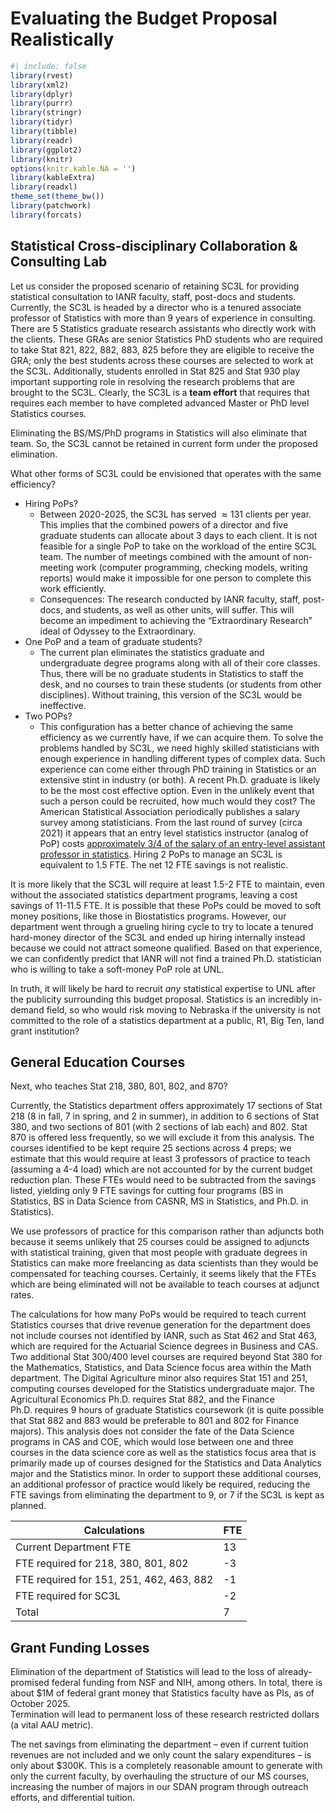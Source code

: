 
# Evaluating the Budget Proposal Realistically

```r
#| include: false
library(rvest)
library(xml2)
library(dplyr)
library(purrr)
library(stringr)
library(tidyr)
library(tibble)
library(readr)
library(ggplot2)
library(knitr)
options(knitr.kable.NA = '')
library(kableExtra)
library(readxl)
theme_set(theme_bw())
library(patchwork)
library(forcats)
```

## Statistical Cross-disciplinary Collaboration & Consulting Lab {#sec-sc3l-budget}

Let us consider the proposed scenario of retaining SC3L for providing statistical consultation to IANR faculty, staff, post-docs and students. 
Currently, the SC3L is headed by a director who is a tenured associate professor of Statistics with more than 9 years of experience in consulting.
There are 5 Statistics graduate research assistants who directly work with the clients. 
These GRAs are senior Statistics PhD students who are required to take Stat 821, 822, 882, 883, 825 before they are eligible to receive the GRA; only the best students across these courses are selected to work at the SC3L. 
Additionally, students enrolled in Stat 825 and Stat 930 play important supporting role in resolving the research problems that are brought to the SC3L. 
Clearly, the SC3L is a **team effort** that requires that requires each member to have completed advanced Master or PhD level Statistics courses. 

Eliminating the BS/MS/PhD programs in Statistics will also eliminate that team. 
So, the SC3L cannot be retained in current form under the proposed elimination.


What other forms of SC3L could be envisioned that operates with the same efficiency?

- Hiring PoPs? 
  - Between 2020-2025, the SC3L has served $\approx 131$ clients per year. This implies that the combined powers of a director and five graduate students can allocate about 3 days to each client. It is not feasible for a single PoP to take on the workload of the entire SC3L team. The number of meetings combined with the amount of non-meeting work (computer programming, checking models, writing reports) would make it impossible for one person to complete this work efficiently. 
  - Consequences: The research conducted by IANR faculty, staff, post-docs, and students, as well as other units, will suffer. This will become an impediment to achieving the  "Extraordinary Research" ideal of Odyssey to the Extraordinary.
  
- One PoP and a team of graduate students? 
  - The current plan eliminates the statistics graduate and undergraduate degree programs along with all of their core classes. Thus, there will be no graduate students in Statistics to staff the desk, and no courses to train these students (or students from other disciplines). Without training, this version of the SC3L would be ineffective. 
  
- Two POPs?
  - This configuration has a better chance of achieving the same efficiency as we currently have, if we can acquire them. To solve the problems handled by SC3L, we need highly skilled statisticians with enough experience in handling different types of complex data. Such experience can come either through PhD training in Statistics or an extensive stint in industry (or both). A recent Ph.D. graduate is likely to be the most cost effective option. Even in the unlikely event that such a person could be recruited, how much would they cost? The American Statistical Association periodically publishes a salary survey among statisticians. From the last round of survey (circa 2021) it appears that an entry level statistics instructor (analog of PoP) costs [approximately 3/4 of the salary of an entry-level assistant professor in statistics](https://www.amstat.org/docs/default-source/amstat-documents/ycr-2021-2022-academicsalaryreport.pdf). Hiring 2 PoPs to manage an SC3L is equivalent to 1.5 FTE. The net 12 FTE savings is not realistic. 
  
It is more likely that the SC3L will require at least 1.5-2 FTE to maintain, even without the associated statistics department programs, leaving a cost savings of 11-11.5 FTE. 
It is possible that these PoPs could be moved to soft money positions, like those in Biostatistics programs. However, our department went through a grueling hiring cycle to try to locate a tenured hard-money director of the SC3L and ended up hiring internally instead because we could not attract someone qualified. Based on that experience, we can confidently predict that IANR will not find a trained Ph.D. statistician who is willing to take a soft-money PoP role at UNL. 

In truth, it will likely be hard to recruit *any* statistical expertise to UNL after the publicity surrounding this budget proposal. Statistics is an incredibly in-demand field, so who would risk moving to Nebraska if the university is not committed to the role of a statistics department at a public, R1, Big Ten, land grant institution? 

## General Education Courses {#sec-fte-calc-teaching}

Next, who teaches Stat 218, 380, 801, 802, and 870?

Currently, the Statistics department offers approximately 17 sections of Stat 218 (8 in fall, 7 in spring, and 2 in summer), in addition to 6 sections of Stat 380, and two sections of 801 (with 2 sections of lab each) and 802. Stat 870 is offered less frequently, so we will exclude it from this analysis. 
The courses identified to be kept require 25 sections across 4 preps; we estimate that this would require at least 3 professors of practice to teach (assuming a 4-4 load) which are not accounted for by the current budget reduction plan. 
These FTEs would need to be subtracted from the savings listed, yielding only 9 FTE savings for cutting four programs (BS in Statistics, BS in Data Science from CASNR, MS in Statistics, and Ph.D. in Statistics). 

We use professors of practice for this comparison rather than adjuncts both because it seems unlikely that 25 courses could be assigned to adjuncts with statistical training, given that most people with graduate degrees in Statistics can make more freelancing as data scientists than they would be compensated for teaching courses. 
Certainly, it seems likely that the FTEs which are being eliminated will not be available to teach courses at adjunct rates. 

The calculations for how many PoPs would be required to teach current Statistics courses that drive revenue generation for the department does not include courses not identified by IANR, such as Stat 462 and Stat 463, which are required for the Actuarial Science degrees in Business and CAS. 
Two additional Stat 300/400 level courses are required beyond Stat 380 for the Mathematics, Statistics, and Data Science focus area within the Math department. 
The Digital Agriculture minor also requires Stat 151 and 251, computing courses developed for the Statistics undergraduate major. 
The Agricultural Economics Ph.D. requires Stat 882, and the Finance Ph.D. requires 9 hours of graduate Statistics coursework (it is quite possible that Stat 882 and 883 would be preferable to 801 and 802 for Finance majors). 
This analysis does not consider the fate of the Data Science programs in CAS and COE, which would lose between one and three courses in the data science core as well as the statistics focus area that is primarily made up of courses designed for the Statistics and Data Analytics major and the Statistics minor. 
In order to support these additional courses, an additional professor of practice would likely be required, reducing the FTE savings from eliminating the department to 9, or 7 if the SC3L is kept as planned. 

Calculations | FTE
--- | ---
Current Department FTE | 13
FTE required for 218, 380, 801, 802 | -3
FTE required for 151, 251, 462, 463, 882 | -1
FTE required for SC3L | -2
Total | 7

## Grant Funding Losses

Elimination of the department of Statistics will lead to the loss of already-promised federal funding from NSF and NIH, among others. 
In total, there is about $1M of federal grant money that Statistics faculty have as PIs, as of October 2025.  
Termination will lead to permanent loss of these research restricted dollars (a vital AAU metric).



The net savings from eliminating the department -- even if current tuition revenues are not included and we only count the salary expenditures -- is only about $300K. 
This is a completely reasonable amount to generate with only the current faculty, by overhauling the structure of our MS courses, increasing the number of majors in our SDAN program through outreach efforts, and differential tuition. 
